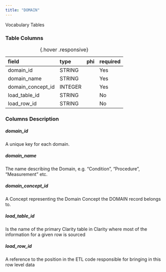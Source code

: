 ```yaml
---
title: "DOMAIN"
---
```


Vocabulary Tables

### Table Columns

| field             | type    | phi   | required   |
|:------------------|:--------|:------|:-----------|
| domain_id         | STRING  |       | Yes        |
| domain_name       | STRING  |       | Yes        |
| domain_concept_id | INTEGER |       | Yes        |
| load_table_id     | STRING  |       | No         |
| load_row_id       | STRING  |       | No         |

:  {.hover .responsive}

### Columns Description


##### domain_id

A unique key for each domain.

##### domain_name

The name describing the Domain, e.g. "Condition", "Procedure", "Measurement" etc.

##### domain_concept_id

A Concept representing the Domain Concept the DOMAIN record belongs to.            

##### load_table_id

Is the name of the primary Clarity table in Clarity where most of the information for a given row is sourced

##### load_row_id

A reference to the position in the ETL code responsible for bringing in this row level data
